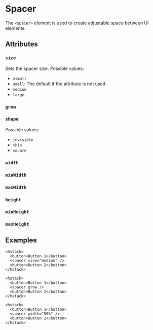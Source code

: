 
# Spacer

The `<spacer>` element is used to create adjustable space between UI elements.

## Attributes

### `size`

Sets the spacer size. Possible values:

- `xsmall`
- `small`: The default if the attribute is not used.
- `medium`
- `large`

### `grow`

<AttributeGrow />

### `shape`

Possible values:

- `invisible`
- `thin`
- `square`

### `width`

<AttributeWidth />

### `minWidth`

<AttributeMinWidth />

### `maxWidth`

<AttributeMaxWidth />

### `height`

<AttributeHeight />

### `minHeight`

<AttributeMinHeight />

### `maxHeight`

<AttributeMaxHeight />

## Examples

```tsx
<hstack>
  <button>Button 1</button>
  <spacer size="medium" />
  <button>Button 2</button>
</hstack>
```

```tsx
<hstack>
  <button>Button 1</button>
  <spacer grow />
  <button>Button 2</button>
</hstack>
```

```tsx
<hstack>
  <button>Button 1</button>
  <spacer width="50%" />
  <button>Button 2</button>
</hstack>
```
